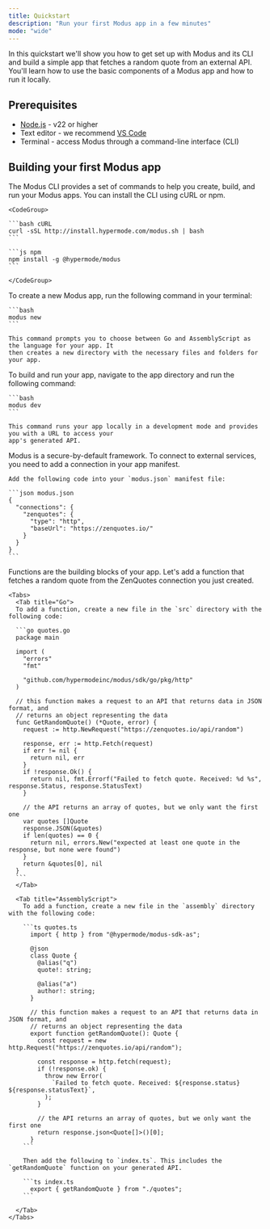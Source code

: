 ```yaml
---
title: Quickstart
description: "Run your first Modus app in a few minutes"
mode: "wide"
---
```


In this quickstart we'll show you how to get set up with Modus and its CLI and build a simple app
that fetches a random quote from an external API. You'll learn how to use the basic components of a
Modus app and how to run it locally.

## Prerequisites

- [Node.js](https://nodejs.org/en/download/package-manager) - v22 or higher
- Text editor - we recommend [VS Code](https://code.visualstudio.com/)
- Terminal - access Modus through a command-line interface (CLI)

## Building your first Modus app

<Steps>
  <Step title="Install the Modus CLI">
    The Modus CLI provides a set of commands to help you create, build, and run your Modus apps. You can
    install the CLI using cURL or npm.

    <CodeGroup>

    ```bash cURL
    curl -sSL http://install.hypermode.com/modus.sh | bash
    ```

    ```js npm
    npm install -g @hypermode/modus
    ```

    </CodeGroup>

  </Step>

  <Step title="Initialize your Modus app">
    To create a new Modus app, run the following command in your terminal:

    ```bash
    modus new
    ```

    This command prompts you to choose between Go and AssemblyScript as the language for your app. It
    then creates a new directory with the necessary files and folders for your app.

  </Step>
  <Step title="Build and run your app">
    To build and run your app, navigate to the app directory and run the following command:

    ```bash
    modus dev
    ```

    This command runs your app locally in a development mode and provides you with a URL to access your
    app's generated API.

  </Step>
  <Step title="Add a connection">
    Modus is a secure-by-default framework. To connect to external services, you need to add a connection in your app manifest.

    Add the following code into your `modus.json` manifest file:

    ```json modus.json
    {
      "connections": {
        "zenquotes": {
          "type": "http",
          "baseUrl": "https://zenquotes.io/"
        }
      }
    }
    ```

  </Step>
  <Step title="Add a function">
    Functions are the building blocks of your app. Let's add a function that fetches a random quote from the ZenQuotes connection you just created.

    <Tabs>
      <Tab title="Go">
      To add a function, create a new file in the `src` directory with the following code:

      ```go quotes.go
      package main

      import (
        "errors"
        "fmt"

        "github.com/hypermodeinc/modus/sdk/go/pkg/http"
      )

      // this function makes a request to an API that returns data in JSON format, and
      // returns an object representing the data
      func GetRandomQuote() (*Quote, error) {
        request := http.NewRequest("https://zenquotes.io/api/random")

        response, err := http.Fetch(request)
        if err != nil {
          return nil, err
        }
        if !response.Ok() {
          return nil, fmt.Errorf("Failed to fetch quote. Received: %d %s", response.Status, response.StatusText)
        }

        // the API returns an array of quotes, but we only want the first one
        var quotes []Quote
        response.JSON(&quotes)
        if len(quotes) == 0 {
          return nil, errors.New("expected at least one quote in the response, but none were found")
        }
        return &quotes[0], nil
      }
      ```
      </Tab>

      <Tab title="AssemblyScript">
        To add a function, create a new file in the `assembly` directory with the following code:

        ```ts quotes.ts
          import { http } from "@hypermode/modus-sdk-as";

          @json
          class Quote {
            @alias("q")
            quote!: string;

            @alias("a")
            author!: string;
          }

          // this function makes a request to an API that returns data in JSON format, and
          // returns an object representing the data
          export function getRandomQuote(): Quote {
            const request = new http.Request("https://zenquotes.io/api/random");

            const response = http.fetch(request);
            if (!response.ok) {
              throw new Error(
                `Failed to fetch quote. Received: ${response.status} ${response.statusText}`,
              );
            }

            // the API returns an array of quotes, but we only want the first one
            return response.json<Quote[]>()[0];
          }
        ```

        Then add the following to `index.ts`. This includes the `getRandomQuote` function on your generated API.

        ```ts index.ts
          export { getRandomQuote } from "./quotes";
        ```

      </Tab>
    </Tabs>

  </Step>
</Steps>
